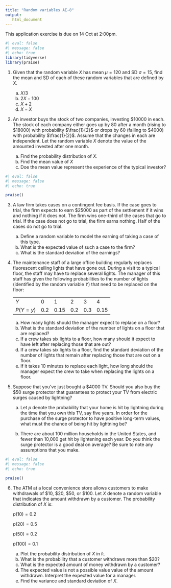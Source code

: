 ```yaml
---
title: "Random variables AE-8"
output: 
   html_document
---
```


::: callout-important
This application exercise is due on 14 Oct at 2:00pm.
:::

```r
#| eval: false
#| message: false
#| echo: true
library(tidyverse)
library(praise)
```

1.  Given that the random variable $X$ has mean $\mu = 120$ and SD $\sigma = 15$, find the mean and SD of each of these random variables that are defined by $X$.

    a.  $X/3$
    b.  $2X - 100$
    c.  $X+2$
    d.  $X-X$

2.  An investor buys the stock of two companies, investing $\$10000$ in each. The stock of each company either goes up by $80%$ after a month (rising to $\$18000$) with probability $\frac{1}{2}$ or drops by $60%$ (falling to $\$4000$) with probability $\frac{1}{2}$. Assume that the changes in each are independent. Let the random variable $X$ denote the value of the amounted invested after one month.

    a.  Find the probability distribution of $X$.
    b.  Find the mean value of $X$
    c.  Doe the mean value represent the experience of the typical investor?

```r
#| eval: false
#| message: false
#| echo: true

praise()
```

3.  A law firm takes cases on a contingent fee basis. If the case goes to trial, the firm expects to earn $\$25000$ as part of the settlement if it wins and nothing if it does not. The firm wins one-third of the cases that go to trial. If the case does not go to trial, the firm earns nothing. Half of the cases do not go to trial.

    a.  Define a random variable to model the earning of taking a case of this type.
    b.  What is the expected value of such a case to the firm?
    c.  What is the standard deviation of the earnings?

4.  The maintenance staff of a large office building regularly replaces fluorescent ceiling lights that have gone out. During a visit to a typical floor, the staff may have to replace several lights. The manager of this staff has given the following probabilities to the number of lights (identified by the random variable $Y$) that need to be replaced on the floor:

    |            |     |      |     |     |      |
    |------------|-----|------|-----|-----|------|
    | $Y$        | 0   | 1    | 2   | 3   | 4    |
    | $P(Y = y)$ | 0.2 | 0.15 | 0.2 | 0.3 | 0.15 |

    a.  How many lights should the manager expect to replace on a floor?
    b.  What is the standard deviation of the number of lights on a floor that are replaced?
    c.  If a crew takes six lights to a floor, how many should it expect to have left after replacing those that are out?
    d.  If a crew takes six lights to a floor, find the standard deviation of the number of lights that remain after replacing those that are out on a floor.
    e.  If it takes 10 minutes to replace each light, how long should the manager expect the crew to take when replacing the lights on a floor.

5.  Suppose that you've just bought a $\$4000$ TV. Should you also buy the $\$50$ surge protector that guarantees to protect your TV from electric surges caused by lightning?

    a.  Let $p$ denote the probability that your home is hit by lightning during the time that you own this TV, say five years. In order for the purchase of the surge protector to have positive long-term values, what must the chance of being hit by lightning be?

    b.  There are about 100 million households in the United States, and fewer than 10,000 get hit by lightening each year. Do you think the surge protector is a good deal on average? Be sure to note any assumptions that you make.

```r
#| eval: false
#| message: false
#| echo: true

praise()
```

6.  The ATM at a local convenience store allows customers to make withdrawals of $\$10$, $\$20$, $\$50$, or $\$100$. Let $X$ denote a random variable that indicates the amount withdrawn by a customer. The probability distribution of $X$ is:

    $p(10) = 0.2$

    $p(20) = 0.5$

    $p(50) = 0.2$

    $p(100) = 0.1$

    a.  Plot the probability distribution of $X$ in `R`.
    b.  What is the probability that a customer withdraws more than $\$20$?
    c.  What is the expected amount of money withdrawn by a customer?
    d.  The expected value is not a possible value value of the amount withdrawn. Interpret the expected value for a manager.
    e.  Find the variance and standard deviation of $X$.
